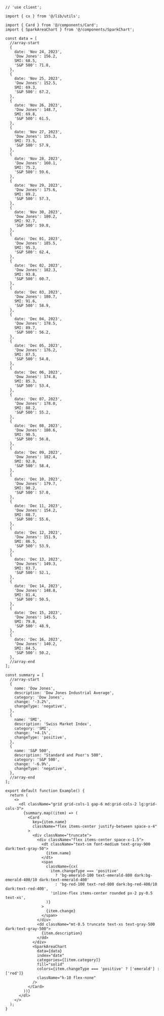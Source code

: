 ````tsx
// 'use client';

import { cx } from '@/lib/utils';

import { Card } from '@/components/Card';
import { SparkAreaChart } from '@/components/SparkChart';

const data = [
  //array-start
  {
    date: 'Nov 24, 2023',
    'Dow Jones': 156.2,
    SMI: 68.5,
    'S&P 500': 71.8,
  },
  {
    date: 'Nov 25, 2023',
    'Dow Jones': 152.5,
    SMI: 69.3,
    'S&P 500': 67.2,
  },
  {
    date: 'Nov 26, 2023',
    'Dow Jones': 148.7,
    SMI: 69.8,
    'S&P 500': 61.5,
  },
  {
    date: 'Nov 27, 2023',
    'Dow Jones': 155.3,
    SMI: 73.5,
    'S&P 500': 57.9,
  },
  {
    date: 'Nov 28, 2023',
    'Dow Jones': 160.1,
    SMI: 75.2,
    'S&P 500': 59.6,
  },
  {
    date: 'Nov 29, 2023',
    'Dow Jones': 175.6,
    SMI: 89.2,
    'S&P 500': 57.3,
  },
  {
    date: 'Nov 30, 2023',
    'Dow Jones': 180.2,
    SMI: 92.7,
    'S&P 500': 59.8,
  },
  {
    date: 'Dec 01, 2023',
    'Dow Jones': 185.5,
    SMI: 95.3,
    'S&P 500': 62.4,
  },
  {
    date: 'Dec 02, 2023',
    'Dow Jones': 182.3,
    SMI: 93.8,
    'S&P 500': 60.7,
  },
  {
    date: 'Dec 03, 2023',
    'Dow Jones': 180.7,
    SMI: 91.6,
    'S&P 500': 58.9,
  },
  {
    date: 'Dec 04, 2023',
    'Dow Jones': 178.5,
    SMI: 89.7,
    'S&P 500': 56.2,
  },
  {
    date: 'Dec 05, 2023',
    'Dow Jones': 176.2,
    SMI: 87.5,
    'S&P 500': 54.8,
  },
  {
    date: 'Dec 06, 2023',
    'Dow Jones': 174.8,
    SMI: 85.3,
    'S&P 500': 53.4,
  },
  {
    date: 'Dec 07, 2023',
    'Dow Jones': 178.0,
    SMI: 88.2,
    'S&P 500': 55.2,
  },
  {
    date: 'Dec 08, 2023',
    'Dow Jones': 180.6,
    SMI: 90.5,
    'S&P 500': 56.8,
  },
  {
    date: 'Dec 09, 2023',
    'Dow Jones': 182.4,
    SMI: 92.8,
    'S&P 500': 58.4,
  },
  {
    date: 'Dec 10, 2023',
    'Dow Jones': 179.7,
    SMI: 90.2,
    'S&P 500': 57.0,
  },
  {
    date: 'Dec 11, 2023',
    'Dow Jones': 154.2,
    SMI: 88.7,
    'S&P 500': 55.6,
  },
  {
    date: 'Dec 12, 2023',
    'Dow Jones': 151.9,
    SMI: 86.5,
    'S&P 500': 53.9,
  },
  {
    date: 'Dec 13, 2023',
    'Dow Jones': 149.3,
    SMI: 83.7,
    'S&P 500': 52.1,
  },
  {
    date: 'Dec 14, 2023',
    'Dow Jones': 148.8,
    SMI: 81.4,
    'S&P 500': 50.5,
  },
  {
    date: 'Dec 15, 2023',
    'Dow Jones': 145.5,
    SMI: 79.8,
    'S&P 500': 48.9,
  },
  {
    date: 'Dec 16, 2023',
    'Dow Jones': 140.2,
    SMI: 84.5,
    'S&P 500': 50.2,
  },
  //array-end
];

const summary = [
  //array-start
  {
    name: 'Dow Jones',
    description: 'Dow Jones Industrial Average',
    category: 'Dow Jones',
    change: '-3.2%',
    changeType: 'negative',
  },
  {
    name: 'SMI',
    description: 'Swiss Market Index',
    category: 'SMI',
    change: '+4.1%',
    changeType: 'positive',
  },
  {
    name: 'S&P 500',
    description: "Standard and Poor's 500",
    category: 'S&P 500',
    change: '-6.9%',
    changeType: 'negative',
  },
  //array-end
];

export default function Example() {
  return (
    <>
      <dl className="grid grid-cols-1 gap-6 md:grid-cols-2 lg:grid-cols-3">
        {summary.map((item) => (
          <Card
            key={item.name}
            className="flex items-center justify-between space-x-4"
          >
            <div className="truncate">
              <div className="flex items-center space-x-1.5">
                <dt className="text-sm font-medium text-gray-900 dark:text-gray-50">
                  {item.name}
                </dt>
                <span
                  className={cx(
                    item.changeType === 'positive'
                      ? 'bg-emerald-100 text-emerald-800 dark:bg-emerald-400/10 dark:text-emerald-400'
                      : 'bg-red-100 text-red-800 dark:bg-red-400/10 dark:text-red-400',
                    'inline-flex items-center rounded px-2 py-0.5 text-xs',
                  )}
                >
                  {item.change}
                </span>
              </div>
              <dd className="mt-0.5 truncate text-xs text-gray-500 dark:text-gray-500">
                {item.description}
              </dd>
            </div>
            <SparkAreaChart
              data={data}
              index="date"
              categories={[item.category]}
              fill="solid"
              colors={item.changeType === 'positive' ? ['emerald'] : ['red']}
              className="h-10 flex-none"
            />
          </Card>
        ))}
      </dl>
    </>
  );
}

````
